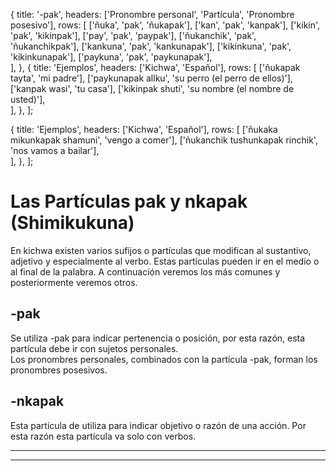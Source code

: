 
  {
    title: '-pak',
    headers: ['Pronombre personal', 'Partícula', 'Pronombre posesivo'],
    rows: [
      ['ñuka', 'pak', 'ñukapak'],
      ['kan', 'pak', 'kanpak'],
      ['kikin', 'pak', 'kikinpak'],
      ['pay', 'pak', 'paypak'],
      ['ñukanchik', 'pak', 'ñukanchikpak'],
      ['kankuna', 'pak', 'kankunapak'],
      ['kikinkuna', 'pak', 'kikinkunapak'],
      ['paykuna', 'pak', 'paykunapak'],        
    ],
  },
  {
    title: 'Ejemplos',
    headers: ['Kichwa', 'Español'],
    rows: [
      ['ñukapak tayta', 'mi padre'],
      ['paykunapak allku', 'su perro (el perro de ellos)'],
      ['kanpak wasi', 'tu casa'],
      ['kikinpak shuti', 'su nombre (el nombre de usted)'],        
    ],
  },
];

  {
    title: 'Ejemplos',
    headers: ['Kichwa', 'Español'],
    rows: [
      ['ñukaka mikunkapak shamuni', 'vengo a comer'],
      ['ñukanchik tushunkapak rinchik', 'nos vamos a bailar'],       
    ],
  },
];

# Las Partículas pak y nkapak (Shimikukuna)
En kichwa existen varios sufijos o partículas que modifican al sustantivo, 
adjetivo y especialmente al verbo. Estas partículas pueden ir en el medio o al 
final de la palabra.
A  continuación veremos los más comunes y posteriormente veremos otros.
## -pak
Se utiliza -pak para indicar pertenencia o posición, por esta razón, esta 
partícula debe ir con sujetos personales.  
Los pronombres personales, combinados con la partícula -pak, forman los 
pronombres posesivos.
<TablesWithTabs tables={tablesData} />
## -nkapak
Esta partícula de utiliza para indicar objetivo o razón de una acción. Por esta razón esta partícula va solo con verbos. 
<TablesWithTabs tables={tablesData2} />
<hr />
<ComicSpeechBubble text="!Excelente trabajo! Esto concluye la lección de las particulas pak y nkapak." character = "humuFeliz"/>
<hr />
<Quiz lecture="grammar-1-2" />
